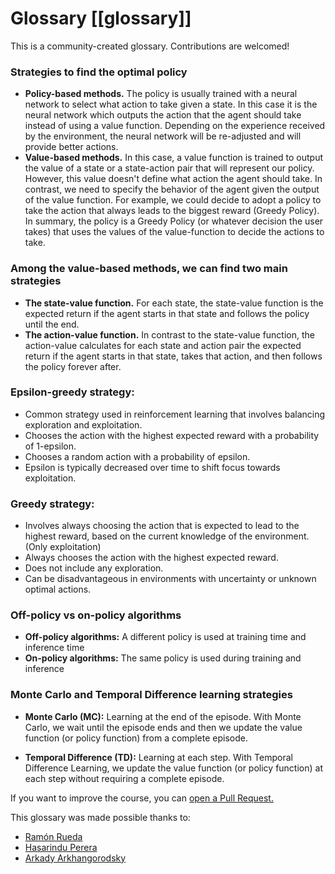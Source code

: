 # Glossary [[glossary]]

This is a community-created glossary. Contributions are welcomed!


### Strategies to find the optimal policy

- **Policy-based methods.** The policy is usually trained with a neural network to select what action to take given a state. In this case it is the neural network which outputs the action that the agent should take instead of using a value function. Depending on the experience received by the environment, the neural network will be re-adjusted and will provide better actions.
- **Value-based methods.** In this case, a value function is trained to output the value of a state or a state-action pair that will represent our policy. However, this value doesn't define what action the agent should take. In contrast, we need to specify the behavior of the agent given the output of the value function. For example, we could decide to adopt a policy to take the action that always leads to the biggest reward (Greedy Policy). In summary, the policy is a Greedy Policy (or whatever decision the user takes) that uses the values of the value-function to decide the actions to take.

### Among the value-based methods, we can find two main strategies

- **The state-value function.** For each state, the state-value function is the expected return if the agent starts in that state and follows the policy until the end.
- **The action-value function.** In contrast to the state-value function, the action-value calculates for each state and action pair the expected return if the agent starts in that state, takes that action, and then follows the policy forever after.

### Epsilon-greedy strategy:

- Common strategy used in reinforcement learning that involves balancing exploration and exploitation.
- Chooses the action with the highest expected reward with a probability of 1-epsilon.
- Chooses a random action with a probability of epsilon.
- Epsilon is typically decreased over time to shift focus towards exploitation.

### Greedy strategy:

- Involves always choosing the action that is expected to lead to the highest reward, based on the current knowledge of the environment. (Only exploitation)
- Always chooses the action with the highest expected reward.
- Does not include any exploration.
- Can be disadvantageous in environments with uncertainty or unknown optimal actions.

### Off-policy vs on-policy algorithms

- **Off-policy algorithms:** A different policy is used at training time and inference time
- **On-policy algorithms:** The same policy is used during training and inference

### Monte Carlo and Temporal Difference learning strategies

- **Monte Carlo (MC):** Learning at the end of the episode. With Monte Carlo, we wait until the episode ends and then we update the value function (or policy function) from a complete episode.

- **Temporal Difference (TD):** Learning at each step. With Temporal Difference Learning, we update the value function (or policy function) at each step without requiring a complete episode.

If you want to improve the course, you can [open a Pull Request.](https://github.com/huggingface/deep-rl-class/pulls)

This glossary was made possible thanks to:

- [Ramón Rueda](https://github.com/ramon-rd)
- [Hasarindu Perera](https://github.com/hasarinduperera/)
- [Arkady Arkhangorodsky](https://github.com/arkadyark/)
